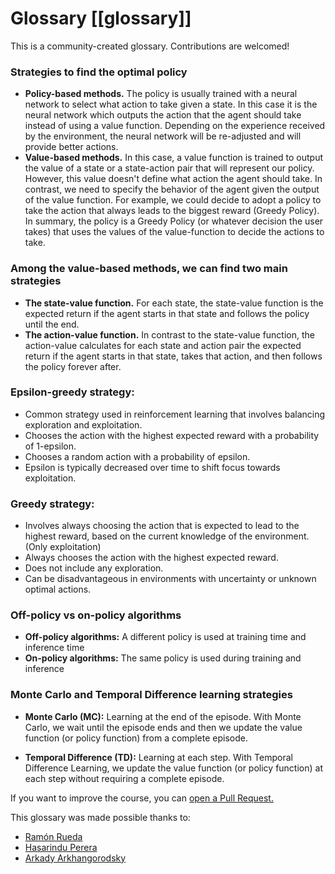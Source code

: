 # Glossary [[glossary]]

This is a community-created glossary. Contributions are welcomed!


### Strategies to find the optimal policy

- **Policy-based methods.** The policy is usually trained with a neural network to select what action to take given a state. In this case it is the neural network which outputs the action that the agent should take instead of using a value function. Depending on the experience received by the environment, the neural network will be re-adjusted and will provide better actions.
- **Value-based methods.** In this case, a value function is trained to output the value of a state or a state-action pair that will represent our policy. However, this value doesn't define what action the agent should take. In contrast, we need to specify the behavior of the agent given the output of the value function. For example, we could decide to adopt a policy to take the action that always leads to the biggest reward (Greedy Policy). In summary, the policy is a Greedy Policy (or whatever decision the user takes) that uses the values of the value-function to decide the actions to take.

### Among the value-based methods, we can find two main strategies

- **The state-value function.** For each state, the state-value function is the expected return if the agent starts in that state and follows the policy until the end.
- **The action-value function.** In contrast to the state-value function, the action-value calculates for each state and action pair the expected return if the agent starts in that state, takes that action, and then follows the policy forever after.

### Epsilon-greedy strategy:

- Common strategy used in reinforcement learning that involves balancing exploration and exploitation.
- Chooses the action with the highest expected reward with a probability of 1-epsilon.
- Chooses a random action with a probability of epsilon.
- Epsilon is typically decreased over time to shift focus towards exploitation.

### Greedy strategy:

- Involves always choosing the action that is expected to lead to the highest reward, based on the current knowledge of the environment. (Only exploitation)
- Always chooses the action with the highest expected reward.
- Does not include any exploration.
- Can be disadvantageous in environments with uncertainty or unknown optimal actions.

### Off-policy vs on-policy algorithms

- **Off-policy algorithms:** A different policy is used at training time and inference time
- **On-policy algorithms:** The same policy is used during training and inference

### Monte Carlo and Temporal Difference learning strategies

- **Monte Carlo (MC):** Learning at the end of the episode. With Monte Carlo, we wait until the episode ends and then we update the value function (or policy function) from a complete episode.

- **Temporal Difference (TD):** Learning at each step. With Temporal Difference Learning, we update the value function (or policy function) at each step without requiring a complete episode.

If you want to improve the course, you can [open a Pull Request.](https://github.com/huggingface/deep-rl-class/pulls)

This glossary was made possible thanks to:

- [Ramón Rueda](https://github.com/ramon-rd)
- [Hasarindu Perera](https://github.com/hasarinduperera/)
- [Arkady Arkhangorodsky](https://github.com/arkadyark/)
